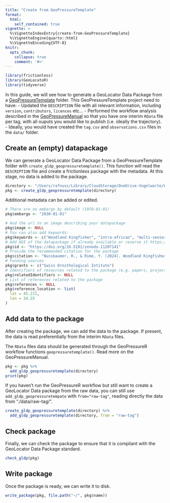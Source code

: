 ```yaml
---
title: "Create from GeoPressureTemplate"
format: 
  html:
    self_contained: true
vignette: >
  %\VignetteIndexEntry{create-from-GeoPressureTemplate}
  %\VignetteEngine{quarto::html}
  %\VignetteEncoding{UTF-8}
knitr:
  opts_chunk: 
    collapse: true
    comment: '#>'
---
```


```r
library(frictionless)
library(GeoLocatoR)
library(tidyverse)
```

::: callout-important
In this guide, we will see how to generate a GeoLocator Data Package from a [GeoPressureTemplate
](https://github.com/Rafnuss/GeoPressureTemplate) folder. This GeoPressureTemplate project need to 
have:
- Updated the `DESCRIPTION` file with all relevant information, including `version`, 
`contributors`, `licences` etc... 
- Performed the workflow analysis described in the [GeoPressureManual]() so that you have one 
interim `RData` file per tag, with all ouputs you would like to publish (i.e. ideally the 
trajectory).
- Ideally, you would have created the `tag.csv` and `observations.csv` files in the `data/` folder.
:::

## Create an (empty) datapackage

We can generate a GeoLocator Data Package from a GeoPressureTemplate folder with 
`create_gldp_geopressuretemplate()`. This function will read the `DESCRIPTION` file and create a 
frictionless package with the metadata. At this stage, no data is added to the package.

```r
directory <- "/Users/rafnuss/Library/CloudStorage/OneDrive-Vogelwarte/WoodlandKingfisher"
pkg <- create_gldp_geopressuretemplate(directory)
```

Additional metadata can be added or edited. 

```r
# There are no embargo by default (1970-01-01)
pkg$embargo <- "2030-01-01"

# And the url to an image describing your datapackage
pkg$image <- NULL
# You can also add keywords:
pkg$keywords <- c("Woodland Kingfisher", "intra-african", "multi-sensor geolocator")
# Add DOI of the datapackage if already available or reserve it https://help.zenodo.org/docs/deposit/describe-records/reserve-doi/#reserve-doi
pkg$id <- "https://doi.org/10.5281/zenodo.11207141"
# Provide the recommended citation for the package
pkg$citation <- "Nussbaumer, R., & Rime, Y. (2024). Woodland Kingfisher: Migration route and timing of South African Woodland Kingfisher (v1.1). Zenodo. https://doi.org/10.5281/zenodo.11207141"
# Funding sources
pkg$grants <- c("Swiss Ornithological Intitute")
# Identifiers of resources related to the package (e.g. papers, project pages, derived datasets, APIs, etc.).
pkg$relatedIdentifiers <- NULL
# List of references related to the package
pkg$references <- NULL
pkg$reference_location <- list(
  lat = 45.211,
  lon = 34.25
)
```

## Add data to the package

After creating the package, we can add the data to the package. If present, the data is read
preferentially from the interim `RData` files. 

::: callout-warning
The `RData` files data should be generated through the GeoPressureR workflow functions `geopressuretemplate()`. Read more on the GeoPressureManual. 
:::

```r
pkg <- pkg %>%
  add_gldp_geopressuretemplate(directory)
print(pkg)
```

::: callout-info
If you haven't run the GeoPressureR workflow but still want to create a GeoLocator Data package from the raw data, you can still use `add_gldp_geopressuretempate` with `from="raw-tag"`, reading directly the data from "./data/raw-tag/".

```r
create_gldp_geopressuretemplate(directory) %>%
  add_gldp_geopressuretemplate(directory, from = "raw-tag")
```
::: 

## Check package

Finally, we can check the package to ensure that it is compliant with the GeoLocator Data Package standard.

```r
check_gldp(pkg)
```

## Write package

Once the package is ready, we can write it to disk.

```r
write_package(pkg, file.path("~/", pkg$name))
```


